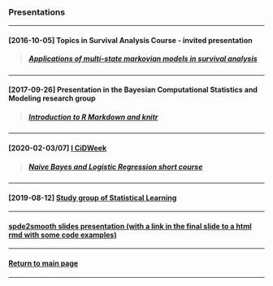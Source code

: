 <script>document.title="Presentations"</script>
<h3>Presentations</h3>

***

<h4>[2016-10-05] Topics in Survival Analysis Course - invited presentation</h4>

> <h5>[Applications of multi-state markovian models in survival analysis](multi-state_markovian_models.pdf)</h5>

***

<h4>[2017-09-26] Presentation in the Bayesian Computational Statistics and Modeling research group</h4>

> <h5>[Introduction to R Markdown and knitr](rmd-rautu/)</h5>

***

<h4>[2020-02-03/07] [I CiDWeek](http://cidamo.com.br/CiDWeek/)</h4>

> <h5>[Naive Bayes and Logistic Regression short course](cidamo/slides.pdf)</h5>

***

<h4>[2019-08-12] [Study group of Statistical Learning](islr/slides.pdf)</h4>

***

<h4>[spde2smooth slides presentation (with a link in the final slide to a html rmd with some code examples)](spde2smooth/slides.pdf)</h4>

***

<h4>[Return to main page](http://leg.ufpr.br/~henrique)</h4>

***
